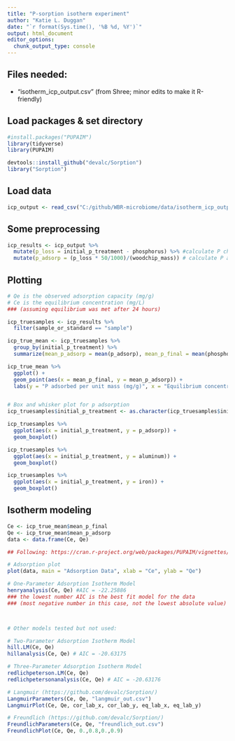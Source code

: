 ```yaml
---
title: "P-sorption isotherm experiment"
author: "Katie L. Duggan"
date: "`r format(Sys.time(), '%B %d, %Y')`"
output: html_document
editor_options: 
  chunk_output_type: console
---
```

## Files needed:

- "isotherm_icp_output.csv" (from Shree; minor edits to make it R-friendly)

## Load packages & set directory
```r
#install.packages("PUPAIM")
library(tidyverse)
library(PUPAIM)

devtools::install_github("devalc/Sorption")
library("Sorption")
```

## Load data
```r
icp_output <- read_csv("C:/github/WBR-microbiome/data/isotherm_icp_output.csv")
```

## Some preprocessing
```r
icp_results <- icp_output %>% 
  mutate(p_loss = initial_p_treatment - phosphorus) %>% #calculate P change
  mutate(p_adsorp = (p_loss * 50/1000)/(woodchip_mass)) # calculate P adsorption (mg P / g)
```

## Plotting
```r
# Qe is the observed adsorption capacity (mg/g) 
# Ce is the equilibrium concentration (mg/L) 
### (assuming equilibrium was met after 24 hours)

icp_truesamples <- icp_results %>% 
  filter(sample_or_standard == "sample") 

icp_true_mean <- icp_truesamples %>% 
  group_by(initial_p_treatment) %>% 
  summarize(mean_p_adsorp = mean(p_adsorp), mean_p_final = mean(phosphorus)) 

icp_true_mean %>% 
  ggplot() +
  geom_point(aes(x = mean_p_final, y = mean_p_adsorp)) +
  labs(y = "P adsorbed per unit mass (mg/g)", x = "Equilibrium concentration of P (mg/L)")


# Box and whisker plot for p adsorption
icp_truesamples$initial_p_treatment <- as.character(icp_truesamples$initial_p_treatment)

icp_truesamples %>% 
  ggplot(aes(x = initial_p_treatment, y = p_adsorp)) +
  geom_boxplot()

icp_truesamples %>% 
  ggplot(aes(x = initial_p_treatment, y = aluminum)) +
  geom_boxplot()

icp_truesamples %>% 
  ggplot(aes(x = initial_p_treatment, y = iron)) +
  geom_boxplot()
```

## Isotherm modeling
```r
Ce <- icp_true_mean$mean_p_final
Qe <- icp_true_mean$mean_p_adsorp
data <- data.frame(Ce, Qe)

## Following: https://cran.r-project.org/web/packages/PUPAIM/vignettes/PUPAIM.html

# Adsorption plot
plot(data, main = "Adsorption Data", xlab = "Ce", ylab = "Qe")

# One-Parameter Adsorption Isotherm Model
henryanalysis(Ce, Qe) #AIC = -22.25886
### the lowest number AIC is the best fit model for the data 
### (most negative number in this case, not the lowest absolute value)



# Other models tested but not used:

# Two-Parameter Adsorption Isotherm Model
hill.LM(Ce, Qe)
hillanalysis(Ce, Qe) # AIC = -20.63175

# Three-Parameter Adsorption Isotherm Model
redlichpeterson.LM(Ce, Qe)
redlichpetersonanalysis(Ce, Qe) # AIC = -20.63176

# Langmuir (https://github.com/devalc/Sorption/)
LangmuirParameters(Ce, Qe, "langmuir_out.csv")
LangmuirPlot(Ce, Qe, cor_lab_x, cor_lab_y, eq_lab_x, eq_lab_y)

# Freundlich (https://github.com/devalc/Sorption/)
FreundlichParameters(Ce, Qe, "freundlich_out.csv")
FreundlichPlot(Ce, Qe, 0.,0.8,0.,0.9)
```









